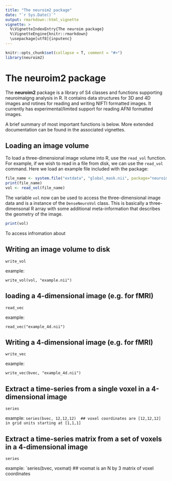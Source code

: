 ```yaml
---
title: "The neuroim2 package"
date: "`r Sys.Date()`"
output: rmarkdown::html_vignette
vignette: >
  %\VignetteIndexEntry{The neuroim package}
  %\VignetteEngine{knitr::rmarkdown}
  \usepackage[utf8]{inputenc}
---
```


```r
knitr::opts_chunk$set(collapse = T, comment = "#>")
library(neuroim2)
```

The **neuroim2** package
========================================================

The **neuroim2** package is a library of S4 classes and functions supporting neuroimaigng analysis in R. It contains data structures for 3D and 4D images and rotines for reading and writing NIFTI formatted images. It currently has experimental/limited support for reading AFNI formatted images.

A brief summary of most important functions is below. More extended documentation can be found in the associated vignettes.

## Loading an image volume

To load a three-dimensional image volume into R, use the `read_vol` function. For example, if we wish to read in a file from disk, we can use the `read_vol` command. Here we load an example file included with the package:

```r
file_name <- system.file("extdata", "global_mask.nii", package="neuroim2")
print(file_name)
vol <- read_vol(file_name)
```

The variable `vol` now can be used to access the three-dimensional image data and is a instance of the `DenseNeuroVol` class. This is basically a three-dimensonal R array with some additional meta-information that describes the geometry of the image.

```r
print(vol)
```

To access infromation about 

## Writing an image volume to disk

`write_vol`

example:

`write_vol(vol, "example.nii")`

## loading a 4-dimensional image (e.g. for fMRI)

`read_vec`

example: 

`read_vec("example_4d.nii")`

## Writing a 4-dimensional image (e.g. for fMRI)

`write_vec`

example: 

`write_vec(bvec, "example_4d.nii")`

## Extract a time-series from a single voxel in a 4-dimensional image

`series`

example: `series(bvec, 12,12,12)  ## voxel coordinates are [12,12,12] in grid units starting at [1,1,1]`

## Extract a time-series matrix from a set of voxels in a 4-dimensional image

`series`

example: `series(bvec, voxmat)  ## voxmat is an N by 3 matrix of voxel coordinates





